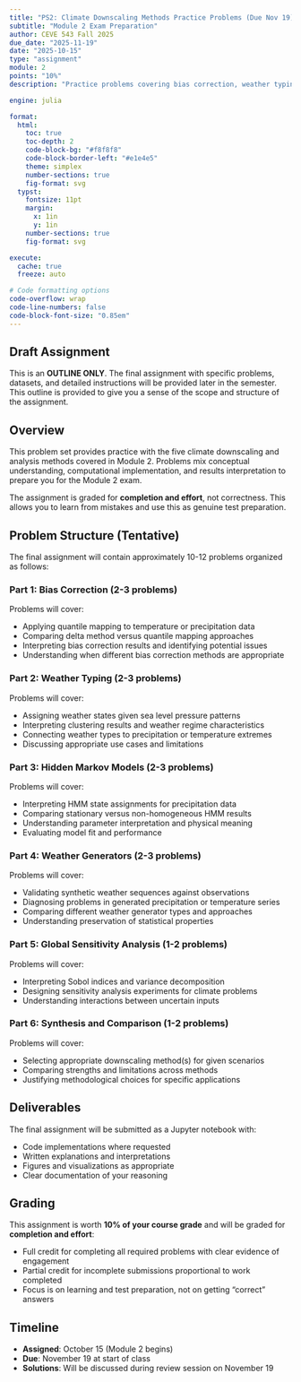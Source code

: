 ```yaml
---
title: "PS2: Climate Downscaling Methods Practice Problems (Due Nov 19)"
subtitle: "Module 2 Exam Preparation"
author: CEVE 543 Fall 2025
due_date: "2025-11-19"
date: "2025-10-15"
type: "assignment"
module: 2
points: "10%"
description: "Practice problems covering bias correction, weather typing, HMM, weather generators, and global sensitivity analysis"

engine: julia

format:
  html:
    toc: true
    toc-depth: 2
    code-block-bg: "#f8f8f8"
    code-block-border-left: "#e1e4e5"
    theme: simplex
    number-sections: true
    fig-format: svg
  typst:
    fontsize: 11pt
    margin:
      x: 1in
      y: 1in
    number-sections: true
    fig-format: svg

execute:
  cache: true
  freeze: auto

# Code formatting options
code-overflow: wrap
code-line-numbers: false
code-block-font-size: "0.85em"
---
```


::: {.callout-important}
## Draft Assignment

This is an **OUTLINE ONLY**.
The final assignment with specific problems, datasets, and detailed instructions will be provided later in the semester.
This outline is provided to give you a sense of the scope and structure of the assignment.
:::

## Overview

This problem set provides practice with the five climate downscaling and analysis methods covered in Module 2.
Problems mix conceptual understanding, computational implementation, and results interpretation to prepare you for the Module 2 exam.

The assignment is graded for **completion and effort**, not correctness.
This allows you to learn from mistakes and use this as genuine test preparation.

## Problem Structure (Tentative)

The final assignment will contain approximately 10-12 problems organized as follows:

### Part 1: Bias Correction (2-3 problems)

Problems will cover:

- Applying quantile mapping to temperature or precipitation data
- Comparing delta method versus quantile mapping approaches
- Interpreting bias correction results and identifying potential issues
- Understanding when different bias correction methods are appropriate

### Part 2: Weather Typing (2-3 problems)

Problems will cover:

- Assigning weather states given sea level pressure patterns
- Interpreting clustering results and weather regime characteristics
- Connecting weather types to precipitation or temperature extremes
- Discussing appropriate use cases and limitations

### Part 3: Hidden Markov Models (2-3 problems)

Problems will cover:

- Interpreting HMM state assignments for precipitation data
- Comparing stationary versus non-homogeneous HMM results
- Understanding parameter interpretation and physical meaning
- Evaluating model fit and performance

### Part 4: Weather Generators (2-3 problems)

Problems will cover:

- Validating synthetic weather sequences against observations
- Diagnosing problems in generated precipitation or temperature series
- Comparing different weather generator types and approaches
- Understanding preservation of statistical properties

### Part 5: Global Sensitivity Analysis (1-2 problems)

Problems will cover:

- Interpreting Sobol indices and variance decomposition
- Designing sensitivity analysis experiments for climate problems
- Understanding interactions between uncertain inputs

### Part 6: Synthesis and Comparison (1-2 problems)

Problems will cover:

- Selecting appropriate downscaling method(s) for given scenarios
- Comparing strengths and limitations across methods
- Justifying methodological choices for specific applications

## Deliverables

The final assignment will be submitted as a Jupyter notebook with:

- Code implementations where requested
- Written explanations and interpretations
- Figures and visualizations as appropriate
- Clear documentation of your reasoning

## Grading

This assignment is worth **10% of your course grade** and will be graded for **completion and effort**:

- Full credit for completing all required problems with clear evidence of engagement
- Partial credit for incomplete submissions proportional to work completed
- Focus is on learning and test preparation, not on getting "correct" answers

## Timeline

- **Assigned**: October 15 (Module 2 begins)
- **Due**: November 19 at start of class
- **Solutions**: Will be discussed during review session on November 19